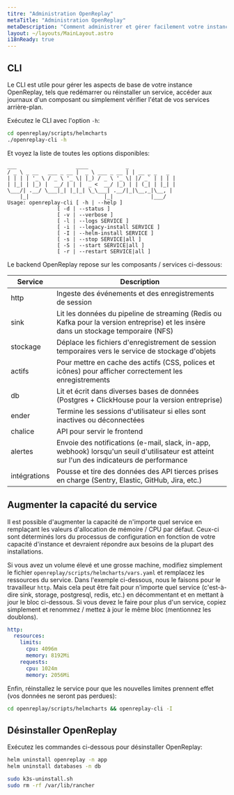 ```yaml
---
titre: "Administration OpenReplay"
metaTitle: "Administration OpenReplay"
metaDescription: "Comment administrer et gérer facilement votre instance OpenReplay."
layout: ~/layouts/MainLayout.astro
i18nReady: true
---
```


## CLI

Le CLI est utile pour gérer les aspects de base de votre instance OpenReplay, tels que redémarrer ou réinstaller un service, accéder aux journaux d'un composant ou simplement vérifier l'état de vos services arrière-plan.

Exécutez le CLI avec l'option `-h`:


```bash
cd openreplay/scripts/helmcharts
./openreplay-cli -h
```


Et voyez la liste de toutes les options disponibles:


```shellsession
___                   ____            _
/ _ \ _ __   ___ _ __ |  _ \ ___ _ __ | | __ _ _   _
| | | | '_ \ / _ \ '_ \| |_) / _ \ '_ \| |/ _` | | | |
| |_| | |_) |  __/ | | |  _ <  __/ |_) | | (_| | |_| |
\___/| .__/ \___|_| |_|_| \_\___| .__/|_|\__,_|\__, |
    |_|                        |_|            |___/
Usage: openreplay-cli [ -h | --help ]
                [ -d | --status ]
                [ -v | --verbose ]
                [ -l | --logs SERVICE ]
                [ -i | --legacy-install SERVICE ]
                [ -I | --helm-install SERVICE ]
                [ -s | --stop SERVICE|all ]
                [ -S | --start SERVICE|all ]
                [ -r | --restart SERVICE|all ]
```


Le backend OpenReplay repose sur les composants / services ci-dessous:

| Service | Description |
|---------|-------------|
| http | Ingeste des événements et des enregistrements de session |
| sink | Lit les données du pipeline de streaming (Redis ou Kafka pour la version entreprise) et les insère dans un stockage temporaire (NFS) |
| stockage | Déplace les fichiers d'enregistrement de session temporaires vers le service de stockage d'objets |
| actifs | Pour mettre en cache des actifs (CSS, polices et icônes) pour afficher correctement les enregistrements |
| db | Lit et écrit dans diverses bases de données (Postgres + ClickHouse pour la version entreprise) |
| ender | Termine les sessions d'utilisateur si elles sont inactives ou déconnectées |
| chalice | API pour servir le frontend |
| alertes | Envoie des notifications (e-mail, slack, in-app, webhook) lorsqu'un seuil d'utilisateur est atteint sur l'un des indicateurs de performance |
| intégrations | Pousse et tire des données des API tierces prises en charge (Sentry, Elastic, GitHub, Jira, etc.) |

## Augmenter la capacité du service

Il est possible d'augmenter la capacité de n'importe quel service en remplaçant les valeurs d'allocation de mémoire / CPU par défaut. Ceux-ci sont déterminés lors du processus de configuration en fonction de votre capacité d'instance et devraient répondre aux besoins de la plupart des installations.

Si vous avez un volume élevé et une grosse machine, modifiez simplement le fichier `openreplay/scripts/helmcharts/vars.yaml` et remplacez les ressources du service. Dans l'exemple ci-dessous, nous le faisons pour le travailleur `http`. Mais cela peut être fait pour n'importe quel service (c'est-à-dire sink, storage, postgresql, redis, etc.) en décommentant et en mettant à jour le bloc ci-dessous. Si vous devez le faire pour plus d'un service, copiez simplement et renommez / mettez à jour le même bloc (mentionnez les doublons).


```yaml
http:
  resources:
    limits:
      cpu: 4096m
      memory: 8192Mi
    requests:
      cpu: 1024m
      memory: 2056Mi
```


Enfin, réinstallez le service pour que les nouvelles limites prennent effet (vos données ne seront pas perdues):


```bash
cd openreplay/scripts/helmcharts && openreplay-cli -I
```


## Désinstaller OpenReplay

Exécutez les commandes ci-dessous pour désinstaller OpenReplay:


```bash
helm uninstall openreplay -n app
helm uninstall databases -n db

sudo k3s-uninstall.sh
sudo rm -rf /var/lib/rancher
```

